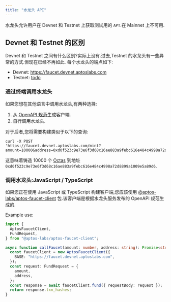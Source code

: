 ```yaml
---
title: "水龙头 API"
---
```






水龙头允许用户在 Devnet 和 Testnet 上获取测试用的 `APT`.在 Mainnet 上不可用.

## Devnet 和 Testnet 的区别

Devnet 和 Testnet 之间有什么区别?实际上没有.过去,Testnet 的水龙头有一些异常的方式.但现在已经不再如此.
每个水龙头的端点如下:

- Devnet: https://faucet.devnet.aptoslabs.com
- Testnet: [todo](/zh/network/faucet)

### 通过终端调用水龙头

如果您想在其他语言中调用水龙头,有两种选择:

1. 从 [OpenAPI 规范](https://github.com/aptos-labs/aptos-core/blob/main/crates/aptos-faucet/doc/spec.yaml)生成客户端.
2. 自行调用水龙头.

对于后者,您将需要构建类似于以下的查询:

```shellscript filename="Terminal"
curl -X POST
'https://faucet.devnet.aptoslabs.com/mint?amount=10000&address=0xd0f523c9e73e6f3d68c16ae883a9febc616e484c4998a72d8899a1009e5a89d6'
```

这意味着铸造 10000 个 [Octas](/zh/network/glossary.mdx#Octa) 到地址 `0xd0f523c9e73e6f3d68c16ae883a9febc616e484c4998a72d8899a1009e5a89d6`.

### 调用水龙头:JavaScript / TypeScript

如果您正在使用 JavaScript 或 TypeScript 构建客户端,您应该使用
[@aptos-labs/aptos-faucet-client](https://www.npmjs.com/package/@aptos-labs/aptos-faucet-client)
包.该客户端是根据水龙头服务发布的 OpenAPI 规范生成的.

Example use:

```typescript filename="index.ts"
import {
  AptosFaucetClient,
  FundRequest,
} from "@aptos-labs/aptos-faucet-client";

async function callFaucet(amount: number, address: string): Promise<string []> {
  const faucetClient = new AptosFaucetClient({
    BASE: "https://faucet.devnet.aptoslabs.com",
  });
  const request: FundRequest = {
    amount,
    address,
  };
  const response = await faucetClient.fund({ requestBody: request });
  return response.txn_hashes;
}
```
